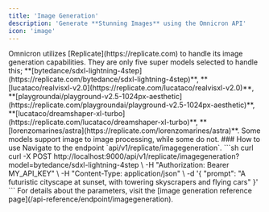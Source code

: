 ```yaml
---
title: 'Image Generation'
description: 'Generate **Stunning Images** using the Omnicron API'
icon: 'image'
---
```

<Card title="Image Generations" icon="image">
Omnicron utilizes [Replicate](https://replicate.com) to handle its image generation capabilities. They are only five super models selected to handle this; **[bytedance/sdxl-lightning-4step](https://replicate.com/bytedance/sdxl-lightning-4step)**, **[lucataco/realvisxl-v2.0](https://replicate.com/lucataco/realvisxl-v2.0)**,  **[playgroundai/playground-v2.5-1024px-aesthetic](https://replicate.com/playgroundai/playground-v2.5-1024px-aesthetic)**,  **[lucataco/dreamshaper-xl-turbo](https://replicate.com/lucataco/dreamshaper-xl-turbo)**,  **[lorenzomarines/astra](https://replicate.com/lorenzomarines/astra)**.
<Note>Some models support image to image processing, while some do not.</Note>
</Card>
### How to use
Navigate to the endpoint `api/v1/replicate/imagegeneration`.
```sh curl
curl -X POST http://localhost:9000/api/v1/replicate/imagegeneration?model=bytedance/sdxl-lightning-4step \
  -H "Authorization: Bearer MY_API_KEY" \
  -H "Content-Type: application/json" \
  -d '{
     "prompt": "A futuristic cityscape at sunset, with towering skyscrapers and flying cars"
  }'
```
<Info>For details about the parameters, visit the [image generation reference page](/api-reference/endpoint/imagegeneration).</Info>